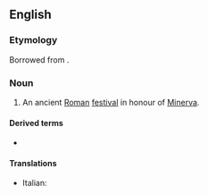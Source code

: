 ==English==

===Etymology===
Borrowed from {{bor|en|la|}}.

===Noun===
{{wikipedia}}
{{en-noun}}

# An ancient [[Roman]] [[festival]] in honour of [[Minerva]].

====Derived terms====
* {{l|en|Quinquatrian}}

====Translations====
{{trans-top|ancient Roman festival}}
* Italian: {{t|it|quinquatrie|f-p}}
{{trans-mid}}
{{trans-bottom}}